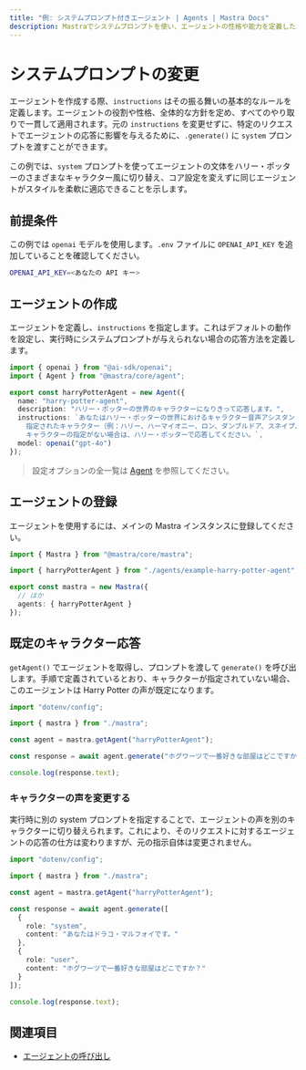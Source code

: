 ```yaml
---
title: "例: システムプロンプト付きエージェント | Agents | Mastra Docs"
description: Mastraでシステムプロンプトを使い、エージェントの性格や能力を定義したAIエージェントを作成する例。
---
```




# システムプロンプトの変更

エージェントを作成する際、`instructions` はその振る舞いの基本的なルールを定義します。エージェントの役割や性格、全体的な方針を定め、すべてのやり取りで一貫して適用されます。元の `instructions` を変更せずに、特定のリクエストでエージェントの応答に影響を与えるために、`.generate()` に `system` プロンプトを渡すことができます。

この例では、`system` プロンプトを使ってエージェントの文体をハリー・ポッターのさまざまなキャラクター風に切り替え、コア設定を変えずに同じエージェントがスタイルを柔軟に適応できることを示します。

## 前提条件

この例では `openai` モデルを使用します。`.env` ファイルに `OPENAI_API_KEY` を追加していることを確認してください。

```bash filename=".env" copy
OPENAI_API_KEY=<あなたの API キー>
```


## エージェントの作成

エージェントを定義し、`instructions` を指定します。これはデフォルトの動作を設定し、実行時にシステムプロンプトが与えられない場合の応答方法を定義します。

```typescript filename="src/mastra/agents/example-harry-potter-agent.ts" showLineNumbers copy
import { openai } from "@ai-sdk/openai";
import { Agent } from "@mastra/core/agent";

export const harryPotterAgent = new Agent({
  name: "harry-potter-agent",
  description: "ハリー・ポッターの世界のキャラクターになりきって応答します。",
  instructions: `あなたはハリー・ポッターの世界におけるキャラクター音声アシスタントです。
    指定されたキャラクター（例：ハリー、ハーマイオニー、ロン、ダンブルドア、スネイプ、ハグリッド）の話し方で返信してください。
    キャラクターの指定がない場合は、ハリー・ポッターで応答してください。`,
  model: openai("gpt-4o")
});
```

> 設定オプションの全一覧は [Agent](../../reference/agents/agent.mdx) を参照してください。


## エージェントの登録

エージェントを使用するには、メインの Mastra インスタンスに登録してください。

```typescript filename="src/mastra/index.ts" showLineNumbers copy
import { Mastra } from "@mastra/core/mastra";

import { harryPotterAgent } from "./agents/example-harry-potter-agent";

export const mastra = new Mastra({
  // ほか
  agents: { harryPotterAgent }
});
```


## 既定のキャラクター応答

`getAgent()` でエージェントを取得し、プロンプトを渡して `generate()` を呼び出します。手順で定義されているとおり、キャラクターが指定されていない場合、このエージェントは Harry Potter の声が既定になります。

```typescript filename="src/test-harry-potter-agent.ts" showLineNumbers copy
import "dotenv/config";

import { mastra } from "./mastra";

const agent = mastra.getAgent("harryPotterAgent");

const response = await agent.generate("ホグワーツで一番好きな部屋はどこですか？");

console.log(response.text);
```


### キャラクターの声を変更する

実行時に別の system プロンプトを指定することで、エージェントの声を別のキャラクターに切り替えられます。これにより、そのリクエストに対するエージェントの応答の仕方は変わりますが、元の指示自体は変更されません。

```typescript {9-10} filename="src/test-harry-potter-agent.ts" showLineNumbers copy
import "dotenv/config";

import { mastra } from "./mastra";

const agent = mastra.getAgent("harryPotterAgent");

const response = await agent.generate([
  {
    role: "system",
    content: "あなたはドラコ・マルフォイです。"
  },
  {
    role: "user",
    content: "ホグワーツで一番好きな部屋はどこですか？"
  }
]);

console.log(response.text);
```

<GithubLink outdated={true} marginTop="mt-16" link="https://github.com/mastra-ai/mastra/blob/main/examples/basics/agents/system-prompt" />


## 関連項目

- [エージェントの呼び出し](./calling-agents.mdx#from-the-command-line)